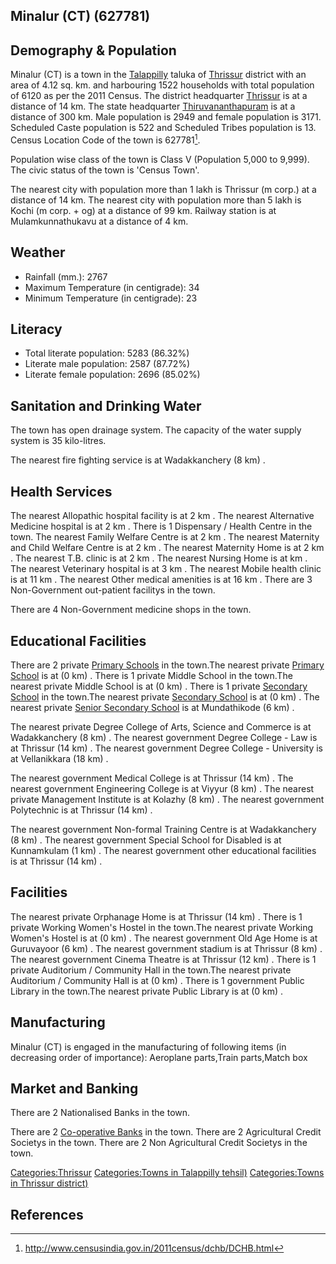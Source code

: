 {{Infobox settlement
| name=Minalur (CT)
| native_name=
| native_name_lang=
| other_name=
| nickname=
| settlement_type=Town
| image_skyline=
| image_alt=
| image_caption=
| pushpin_map=India Kerala
| pushpin_label_position=right
| pushpin_map_alt=
| pushpin_map_caption=Location in Kerala, India
| latd=
| latm=
| lats=
| latNS=
| longd=
| longm=
| longs=
| longEW=
| coordinates_display=inline,title
| subdivision_type=Country
| subdivision_name={{flag|India}}
| subdivision_type1=[[States and territories of India|State]]
| subdivision_name1=Kerala 
| subdivision_type2=[[List of districts of India|District]]
| subdivision_name2=Thrissur
| subdivision_type3=Tahsil
| subdivision_name3=Talappilly
| website=
| established_title=<!-- Established -->
| established_date=
| founder=
| named_for=
| government_type=
| governing_body=
| unit_pref=Metric
| area_footnotes=
| area_rank=
| area_total_km2=4.12
| elevation_footnotes=
| elevation_m=
| population_total=6120
| population_as_of=2011
| population_rank=
| population_density_km2=1485
| population_demonym=
| population_footnotes=
| demographics_type1=Languages=
| demographics1_title1=Official=
| demographics1_info1=[[Malayalam language|Malayalam]]
| timezone1=[[Indian Standard Time|IST]]
| utc_offset1==+5:30
| postal_code_type=[[Postal Index Number|PIN]]
| postal_code=
| area_code_type=Telephone code
| area_code=
| registration_plate=
| blank1_name_sec1=Nearest city
| blank1_info_sec1=[[Thrissur (m corp.)]]
| blank2_name_sec1=[[Human sex ratio|Sex ratio]]
| blank2_info_sec1=1075
| blank3_name_sec1=Literacy
| blank3_info_sec1=86.32%
| blank1_name_sec2=[[2011 Census of India|2011 census]] code
| blank1_info_sec2=627781
| footnotes=
}}

== Minalur (CT) (627781) ==

== Demography & Population ==

Minalur (CT) is a town in the [[Talappilly]] taluka of [[Thrissur]] district with an area of 4.12 sq. km. and harbouring 1522 households with total population of 6120 as per the 2011 Census. The district headquarter [[Thrissur]] is at a distance of 14 km. The state headquarter [[Thiruvananthapuram]] is at a distance of 300 km. Male population is 2949 and female population is 3171. Scheduled Caste population is 522 and Scheduled Tribes population is 13. Census Location Code of the town is 627781<ref>http://www.censusindia.gov.in/2011census/dchb/DCHB.html</ref>.

Population wise class of the town is Class V (Population 5,000 to 9,999).
The civic status of the town is 'Census Town'.

The nearest city with population more than 1 lakh is Thrissur (m corp.) at a distance of 14 km. The nearest city with population more than 5 lakh is Kochi (m corp. + og)  at a distance of 99 km. Railway station is at Mulamkunnathukavu at a distance of 4 km.


== Weather ==  
* Rainfall (mm.): 2767 
* Maximum Temperature (in centigrade): 34
* Minimum Temperature (in centigrade): 23


== Literacy ==  
* Total literate population: 5283 (86.32%)
* Literate male population: 2587 (87.72%)
* Literate female population: 2696 (85.02%)


== Sanitation and Drinking Water ==  
The town has open drainage system.
The capacity of the water supply system is 35 kilo-litres.

The nearest fire fighting service is at Wadakkanchery (8 km) .


== Health Services ==
The nearest Allopathic hospital facility is at 2 km .
The nearest Alternative Medicine hospital is at 2 km .
There is 1 Dispensary / Health Centre in the town.
The nearest Family Welfare Centre is at 2 km .
The nearest Maternity and Child Welfare Centre is at 2 km .
The nearest Maternity Home is at 2 km .
The nearest T.B. clinic is at 2 km .
The nearest Nursing Home is at  km .
The nearest Veterinary hospital is at 3 km .
The nearest Mobile health clinic is at 11 km .
The nearest Other medical amenities is at 16 km .
There are 3 Non-Government out-patient facilitys in the town.


There are 4 Non-Government medicine shops in the town.


== Educational Facilities ==
There are 2 private [[Primary School]]s in the town.The nearest private [[Primary School]] is at  (0 km) .
There is 1 private Middle School in the town.The nearest private Middle School is at  (0 km) .
There is 1 private [[Secondary School]] in the town.The nearest private [[Secondary School]] is at  (0 km) .
The nearest private [[Senior Secondary School]] is at Mundathikode (6 km) .
 
 
 
 
 
The nearest private Degree College of Arts, Science and Commerce is at Wadakkanchery (8 km) .
The nearest government Degree College - Law is at Thrissur (14 km) .
The nearest government Degree College - University is at Vellanikkara (18 km) .
 
The nearest government Medical College is at Thrissur (14 km) .
The nearest government Engineering College is at Viyyur (8 km) .
The nearest private Management Institute is at Kolazhy (8 km) .
The nearest government Polytechnic is at Thrissur (14 km) .
 
The nearest government Non-formal Training Centre is at Wadakkanchery (8 km) .
The nearest government Special School for Disabled is at Kunnamkulam (1 km) .
The nearest government other educational facilities is at Thrissur (14 km) .


== Facilities ==
The nearest private Orphanage Home is at Thrissur (14 km) .
There is 1 private Working Women's Hostel in the town.The nearest private Working Women's Hostel is at  (0 km) .
The nearest government Old Age Home is at Guruvayoor (6 km) .
The nearest government stadium is at Thrissur (8 km) .
The nearest government Cinema Theatre is at Thrissur (12 km) .
There is 1 private Auditorium / Community Hall in the town.The nearest private Auditorium / Community Hall is at  (0 km) .
There is 1 government Public Library in the town.The nearest private Public Library is at  (0 km) .


== Manufacturing ==
Minalur (CT) is engaged in the manufacturing of following items (in decreasing order of importance): Aeroplane parts,Train parts,Match box


== Market and Banking ==
There are 2 Nationalised Banks in the town.

There are 2 [[Co-operative Bank]]s in the town.
There are 2 Agricultural Credit Societys in the town.
There are 2 Non Agricultural Credit Societys in the town.


[[Categories:Thrissur]]
[[Categories:Towns in Talappilly tehsil)]]
[[Categories:Towns in Thrissur district)]]


== References ==
{{Reflist}}


